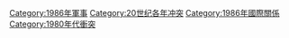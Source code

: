 {{cat topic in year| topic=衝突| year=1986}}

[[Category:1986年軍事|Category:1986年軍事]]
[[Category:20世纪各年冲突|Category:20世纪各年冲突]]
[[Category:1986年國際關係|Category:1986年國際關係]]
[[Category:1980年代衝突|Category:1980年代衝突]]